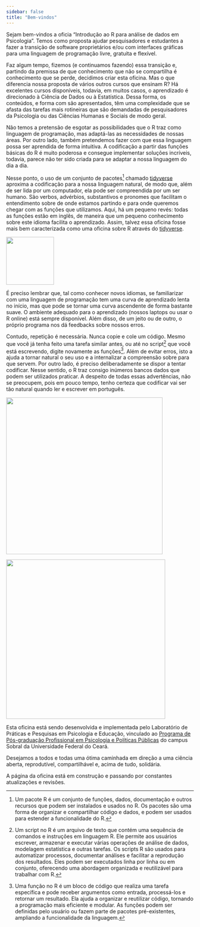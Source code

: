 ```yaml
---
sidebar: false
title: "Bem-vindos"
---
```


Sejam bem-vindos a oficia "Introdução ao R para análise de dados em Psicologia". Temos como proposta ajudar pesquisadores e estudantes a fazer a transição de software proprietários e/ou com interfaces gráficas para uma linguagem de programação livre, gratuita e flexível.

Faz algum tempo, fizemos (e continuamos fazendo) essa transição e, partindo da premissa de que conhecimento que não se compartilha é conhecimento que se perde, decidimos criar esta oficina. Mas o que diferencia nossa proposta de vários outros cursos que ensinam R? Há excelentes cursos disponíveis, todavia, em muitos casos, o aprendizado é direcionado à Ciência de Dados ou à Estatística. Dessa forma, os conteúdos, e forma com são apresentados, têm uma complexidade que se afasta das tarefas mais rotineiras que são demandadas de pesquisadores da Psicologia ou das Ciências Humanas e Sociais de modo geral.

Não temos a pretensão de esgotar as possibilidades que o R traz como linguagem de programação, mas adaptá-las as necessidades de nossas áreas. Por outro lado, também pretendemos fazer com que essa linguagem possa ser aprendida de forma intuitiva. A codificação a partir das funções básicas do R é muito poderosa e consegue implementar soluções incríveis, todavia, parece não ter sido criada para se adaptar a nossa linguagem do dia a dia.

Nesse ponto, o uso de um conjunto de pacotes[^1] chamado [tidyverse](https://www.tidyverse.org/){target="_blank"} aproxima a codificação para a nossa linguagem natural, de modo que, além de ser lida por um computador, ela pode ser compreendida por um ser humano. São verbos, advérbios, substantivos e pronomes que facilitam o entendimento sobre de onde estamos partindo e para onde queremos chegar com as funções que utilizamos. Aqui, há um pequeno revés: todas as funções estão em inglês, de maneira que um pequeno conhecimento sobre este idioma facilita o aprendizado. Assim, talvez essa oficina fosse mais bem caracterizada como uma oficina sobre R através do [tidyverse](https://www.tidyverse.org/){target="_blank"}.

::: column-margin
[![](./images/tidyverse.png){width="128"}](https://www.tidyverse.org/)
:::

[^1]: Um pacote R é um conjunto de funções, dados, documentação e outros recursos que podem ser instalados e usados no R. Os pacotes são uma forma de organizar e compartilhar código e dados, e podem ser usados para estender a funcionalidade do R.

É preciso lembrar que, tal como conhecer novos idiomas, se familiarizar com uma linguagem de programação tem uma curva de aprendizado lenta no início, mas que pode se tornar uma curva ascendente de forma bastante suave. O ambiente adequado para o aprendizado (nossos laptops ou usar o R online) está sempre disponível. Além disso, de um jeito ou de outro, o próprio programa nos dá feedbacks sobre nossos erros.

Contudo, repetição é necessária. Nunca copie e cole um código. Mesmo que você já tenha feito uma tarefa similar antes, ou até no script[^2] que você está escrevendo, digite novamente as funções[^3]. Além de evitar erros, isto a ajuda a tornar natural o seu uso e a internalizar a compreensão sobre para que servem. Por outro lado, é preciso deliberadamente se dispor a tentar codificar. Nesse sentido, o R traz consigo inúmeros bancos dados que podem ser utilizados praticar. A despeito de todas essas advertências, não se preocupem, pois em pouco tempo, tenho certeza que codificar vai ser tão natural quando ler e escrever em português.

[^2]: Um script no R é um arquivo de texto que contém uma sequência de comandos e instruções em linguagem R. Ele permite aos usuários escrever, armazenar e executar várias operações de análise de dados, modelagem estatística e outras tarefas. Os scripts R são usados para automatizar processos, documentar análises e facilitar a reprodução dos resultados. Eles podem ser executados linha por linha ou em conjunto, oferecendo uma abordagem organizada e reutilizável para trabalhar com R.

[^3]: Uma função no R é um bloco de código que realiza uma tarefa específica e pode receber argumentos como entrada, processá-los e retornar um resultado. Ela ajuda a organizar e reutilizar código, tornando a programação mais eficiente e modular. As funções podem ser definidas pelo usuário ou fazem parte de pacotes pré-existentes, ampliando a funcionalidade da linguagem.

::: column-margin
[![](images/logo_pos.png){width="420"}](https://psipolpublicas.ufc.br/pt/)
:::

::: column-margin
![](images/lappsie.png){width="427"}
:::

Esta oficina está sendo desenvolvida e implementada pelo Laboratório de Práticas e Pesquisas em Psicologia e Educação, vinculado ao [Programa de Pós-graduação Profissional em Psicologia e Políticas Públicas](https://psipolpublicas.ufc.br/pt/){target="_blank"} do campus Sobral da Universidade Federal do Ceará.

Desejamos a todos e todas uma ótima caminhada em direção a uma ciência aberta, reprodutível, compartilhável e, acima de tudo, solidária.

::: callout-warning
A página da oficina está em construção e passando por constantes atualizações e revisões.
:::
